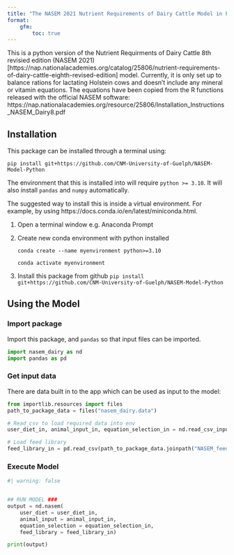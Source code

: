 ```yaml
---
title: "The NASEM 2021 Nutrient Requirements of Dairy Cattle Model in Python"
format: 
    gfm:
        toc: true
---
```




This is a python version of the Nutrient Requirments of Dairy Cattle 8th revisied edition (NASEM 2021)[https://nap.nationalacademies.org/catalog/25806/nutrient-requirements-of-dairy-cattle-eighth-revised-edition] model. Currently, it is only set up to balance rations for lactating Holstein cows and doesn't include any mineral or vitamin equations. The equations have been copied from the R functions released with the official NASEM software: https://nap.nationalacademies.org/resource/25806/Installation_Instructions_NASEM_Dairy8.pdf 


## Installation 

This package can be installed through a terminal using: 
```
pip install git+https://github.com/CNM-University-of-Guelph/NASEM-Model-Python
```

The environment that this is installed into will require `python >= 3.10`. It will also install `pandas` and `numpy` automatically. 
 
The suggested way to install this is inside a virtual environment. For example, by using  https://docs.conda.io/en/latest/miniconda.html.

1. Open a terminal window e.g. Anaconda Prompt
2. Create new conda environment with python installed

    ```
    conda create --name myenvironment python>=3.10

    conda activate myenvironment
    ```

3. Install this package from github
    ```
    pip install git+https://github.com/CNM-University-of-Guelph/NASEM-Model-Python
    ```

    

## Using the Model
### Import package
Import this package, and `pandas` so that input files can be imported.
```python
import nasem_dairy as nd
import pandas as pd
```

### Get input data
There are data built in to the app which can be used as input to the model:
```python
from importlib.resources import files
path_to_package_data = files("nasem_dairy.data")

# Read_csv to load required data into env
user_diet_in, animal_input_in, equation_selection_in = nd.read_csv_input(path_to_package_data.joinpath("input.csv"))

# Load feed library
feed_library_in = pd.read_csv(path_to_package_data.joinpath("NASEM_feed_library.csv"))
```


### Execute Model

```python
#| warning: false


## RUN MODEL ###
output = nd.nasem(
    user_diet = user_diet_in, 
    animal_input = animal_input_in, 
    equation_selection = equation_selection_in, 
    feed_library = feed_library_in)

print(output)
```

